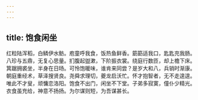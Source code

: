 ```yaml
---
---
---
```

title: 饱食闲坐
---



红粒陆浑稻，白鳞伊水鲂。庖童呼我食，饭热鱼鲜香。筯筯适我口，匙匙充我肠。八珍与五鼎，无复心思量。扪腹起盥漱，下阶振衣裳。绕庭行数匝，却上檐下床。箕踞拥裘坐，半身在日旸。可怜饱暖味，谁肯来同尝？是岁大和八，兵销时渐康。朝庭重经术，草泽搜贤良。尧舜求理切，夔龙启沃忙。怀才抱智者，无不走遑遑。唯此不才叟，顽慵恋洛阳。饱食不出门，闲坐不下堂。子弟多寂寞，僮仆少精光。衣食虽充给，神意不扬扬。为尔谋则短，为吾谋甚长。